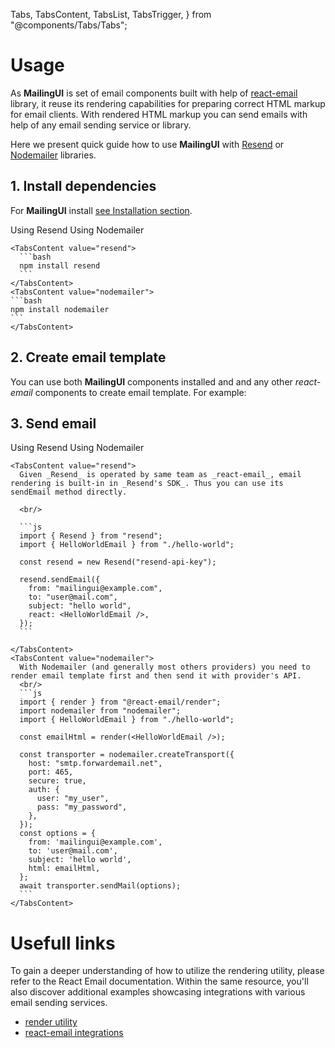 
  Tabs,
  TabsContent,
  TabsList,
  TabsTrigger,
} from "@components/Tabs/Tabs";

# Usage

As **MailingUI** is set of email components built with help of [react-email](https://react.email) library, it reuse its rendering capabilities for preparing correct HTML markup for email clients. With rendered HTML markup you can send emails with help of any email sending service or library.

Here we present quick guide how to use **MailingUI** with [Resend](https://resend.com/) or [Nodemailer](https://nodemailer.com/about/) libraries.

## 1. Install dependencies

For **MailingUI** install [see Installation section](/installation).

<Tabs defaultValue="resend">
    <div className="flex items-center justify-start w-full mb-8">
      <TabsList className="rounded-2xl">
        <TabsTrigger value="resend" className="px-7 py-2 rounded-[10px]">Using Resend</TabsTrigger>
        <TabsTrigger value="nodemailer" className="px-7 py-2 rounded-[10px]">Using Nodemailer</TabsTrigger>
      </TabsList>
    </div>

    <TabsContent value="resend">
      ```bash
      npm install resend
      ```
    </TabsContent>
    <TabsContent value="nodemailer">
    ```bash
    npm install nodemailer
    ```
    </TabsContent>

  </Tabs>

## 2. Create email template

You can use both **MailingUI** components installed and and any other _react-email_ components to create email template. For example:

<EmailSourceTabs emailId="hello-world" />

## 3. Send email

<Tabs defaultValue="resend">
    <div className="flex items-center justify-start w-full mb-8">
      <TabsList className="rounded-2xl">
        <TabsTrigger value="resend" className="px-7 py-2 rounded-[10px]">Using Resend</TabsTrigger>
        <TabsTrigger value="nodemailer" className="px-7 py-2 rounded-[10px]">Using Nodemailer</TabsTrigger>
      </TabsList>
    </div>

    <TabsContent value="resend">
      Given _Resend_ is operated by same team as _react-email_, email rendering is built-in in _Resend's SDK_. Thus you can use its sendEmail method directly.

      <br/>

      ```js
      import { Resend } from "resend";
      import { HelloWorldEmail } from "./hello-world";

      const resend = new Resend("resend-api-key");

      resend.sendEmail({
        from: "mailingui@example.com",
        to: "user@mail.com",
        subject: "hello world",
        react: <HelloWorldEmail />,
      });
      ```

    </TabsContent>
    <TabsContent value="nodemailer">
      With Nodemailer (and generally most others providers) you need to render email template first and then send it with provider's API.
      <br/>
      ```js
      import { render } from "@react-email/render";
      import nodemailer from "nodemailer";
      import { HelloWorldEmail } from "./hello-world";

      const emailHtml = render(<HelloWorldEmail />);

      const transporter = nodemailer.createTransport({
        host: "smtp.forwardemail.net",
        port: 465,
        secure: true,
        auth: {
          user: "my_user",
          pass: "my_password",
        },
      });
      const options = {
        from: 'mailingui@example.com',
        to: 'user@mail.com',
        subject: 'hello world',
        html: emailHtml,
      };
      await transporter.sendMail(options);
      ```
    </TabsContent>

  </Tabs>

# Usefull links

To gain a deeper understanding of how to utilize the rendering utility, please refer to the React Email documentation. Within the same resource, you'll also discover additional examples showcasing integrations with various email sending services.

- [render utility](https://react.email/docs/utilities/render)
- [react-email integrations](https://react.email/docs/integrations/overview)
